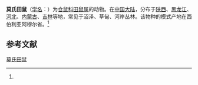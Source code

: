 {{Speciesbox
| name = 莫氏田鼠
| status = 
| status_system = 
| image = 
| genus = Microtus
| species = maximowiczii
| authority = (Schrenk, 1859)<ref name='id1018'>{{cite web| url =http://www.bioinfo.cn/db05/BjdwSpecies.php?action=view&id=1018| title =莫氏田鼠| work =《中国动物物种编目数据库》| publisher =中国科学院微生物研究所| author =中国科学院动物研究所| accessdate =2009-03-27| deadurl =yes| archiveurl =https://web.archive.org/web/20160305003208/http://www.bioinfo.cn/db05/BjdwSpecies.php?action=view&id=1018| archivedate =2016-03-05}}</ref>
}}

'''莫氏田鼠'''（[[学名|学名]]：{{lang|la|''Microtus maximowiczii''}}）为[[仓鼠科|仓鼠科]][[田鼠属|田鼠属]]的动物。在[[中国大陆|中国大陆]]，分布于[[陕西|陕西]]、[[黑龙江|黑龙江]]、[[河北|河北]]、[[内蒙古|内蒙古]]、[[吉林|吉林]]等地，常见于沼泽、草甸、河岸丛林。该物种的模式产地在西伯利亚阿穆尔省。<ref name='id1018'/>

== 参考文献 ==
{{reflist}}
{{Taxonbar|from=Q1761791}}

[[Category:田鼠属|莫氏田鼠]]


{{哺乳类小作品}}
